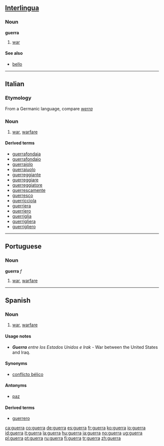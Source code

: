 ==[[Interlingua]]==

===Noun===
'''guerra'''

# [[war]]

====See also====
*[[bello]]

----

==Italian==

===Etymology===
From a Germanic language, compare ''[[werra]]''

===Noun===
{{it-noun|guerr|f|a|e}}

# [[war]], [[warfare]]

====Derived terms====
*[[guerrafondaia]]
*[[guerrafondaio]]
*[[guerraiolo]]
*[[guerraiuolo]]
*[[guerreggiante]]
*[[guerreggiare]]
*[[guerreggiatore]]
*[[guerrescamente]]
*[[guerresco]]
*[[guerricciola]]
*[[guerriera]]
*[[guerriero]]
*[[guerriglia]]
*[[guerrigliera]]
*[[guerrigliero]]

----

==Portuguese==

===Noun===
'''guerra''' ''f''

# [[war]], [[warfare]]

----

==Spanish==

===Noun===
{{es-noun-f}}

# [[war]], [[warfare]]

====Usage notes====
* '''''Guerra''' entre los Estados Unidos e Irak'' - War between the United States and Iraq.

====Synonyms====
{{rfc-level|Synonyms at L4+ not in L3 POS section}}
*[[conflicto bélico]]

====Antonyms====
*[[paz]]

====Derived terms====
*[[guerrero]]

[[ca:guerra]]
[[co:guerra]]
[[de:guerra]]
[[es:guerra]]
[[fr:guerra]]
[[ko:guerra]]
[[io:guerra]]
[[id:guerra]]
[[it:guerra]]
[[la:guerra]]
[[hu:guerra]]
[[ja:guerra]]
[[no:guerra]]
[[ug:guerra]]
[[pl:guerra]]
[[pt:guerra]]
[[ru:guerra]]
[[fi:guerra]]
[[tr:guerra]]
[[zh:guerra]]